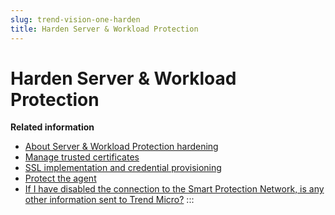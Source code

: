 ```yaml
---
slug: trend-vision-one-harden
title: Harden Server & Workload Protection
---
```

# Harden Server & Workload Protection

**Related information**

- [About Server & Workload Protection hardening](hardening-server-workload.mdx)
- [Manage trusted certificates](manage-trusted-certificates.mdx)
- [SSL implementation and credential provisioning](ssl-implementation-credentials.mdx)
- [Protect the agent](protect-agent.mdx)
- [If I have disabled the connection to the Smart Protection Network, is any other information sent to Trend Micro?](disabled-spn-sent.mdx)
:::
